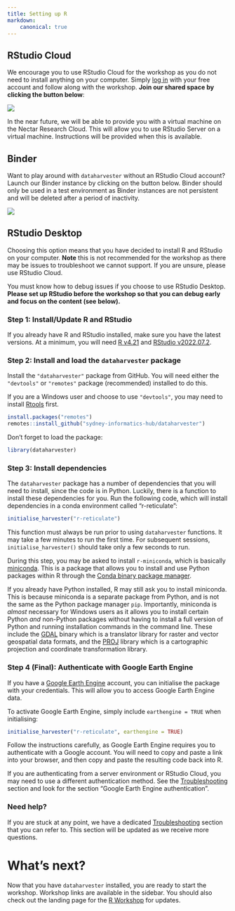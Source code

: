 ```yaml
---
title: Setting up R
markdown:
    canonical: true
---
```


## RStudio Cloud

We encourage you to use RStudio Cloud for the workshop as you do not need to install anything on your computer. Simply [log in](https://login.rstudio.cloud/login) with your free account and follow along with the workshop. **Join our shared space by clicking the button below**:

[![](https://img.shields.io/badge/Join%20Shared%20Space-RStudio%20Cloud-yellow?style=for-the-badge&logo=appveyor)](){target="_blank"}

::: callout-note
In the near future, we will be able to provide you with a virtual machine on the Nectar Research Cloud. This will allow you to use RStudio Server on a virtual machine. Instructions will be provided when this is available.
:::

## Binder

Want to play around with `dataharvester` without an RStudio Cloud account? Launch our Binder instance by clicking on the button below. Binder should only be used in a test environment as Binder instances are not persistent and will be deleted after a period of inactivity.

[![](https://img.shields.io/badge/Launch%20Workshop-Binder-blue?style=for-the-badge&logo=appveyor)](https://mybinder.org/v2/gh/januarharianto/dataharvester_on_binder/HEAD?urlpath=rstudio){target="_blank"}

## RStudio Desktop

::: callout-important
Choosing this option means that you have decided to install R and RStudio on your computer. **Note** this is not recommended for the workshop as there may be issues to troubleshoot we cannot support. If you are unsure, please use RStudio Cloud.

You must know how to debug issues if you choose to use RStudio Desktop. **Please set up RStudio before the workshop so that you can debug early and focus on the content (see below).**
:::

:::{.callout-note appearance="simple" collapse="true"}
### **Step 1**: Install/Update R and RStudio

 If you already have R and RStudio installed, make sure you have the latest versions. At a minimum, you will need [R v4.21](https://cran.r-project.org/){target="_blank"} and [RStudio v2022.07.2](https://www.rstudio.com/products/rstudio/download/){target="_blank"}.
:::

:::{.callout-note appearance="simple" collapse="true"}
### **Step 2**: Install and load the `dataharvester` package

Install the `"dataharvester"` package from GitHub. You will need either the `"devtools"` or `"remotes"` package (recommended) installed to do this.

::: callout-warning
If you are a Windows user and choose to use `"devtools"`, you may need to install [Rtools](https://cran.r-project.org/bin/windows/Rtools/){target="_blank"} first.
:::

```r
install.packages("remotes")
remotes::install_github("sydney-informatics-hub/dataharvester")
```
Don't forget to load the package:

```r
library(dataharvester)
```
:::

:::{.callout-note appearance="simple" collapse="true"}
### **Step 3**: Install dependencies

The `dataharvester` package has a number of dependencies that you will need to install, since the code is in Python. Luckily, there is a function to install these dependencies for you. Run the following code, which will install dependencies in a conda environment called "r-reticulate":

```r
initialise_harvester("r-reticulate")
```
This function must always be run prior to using `dataharvester` functions. It may take a few minutes to run the first time. For subsequent sessions, `initialise_harvester()` should take only a few seconds to run.

::: callout-important
During this step, you may be asked to install `r-miniconda`, which is basically [miniconda](https://docs.conda.io/en/latest/miniconda.html){target="_blank"}. This is a package that allows you to install and use Python packages within R through the [Conda binary package manager](https://conda.io/projects/conda/en/latest/index.html){target="_blank"}. 

If you already have Python installed, R may still ask you to install miniconda. This is because miniconda is a separate package from Python, and is not the same as the Python package manager `pip`. Importantly, miniconda is *almost* necessary for Windows users as it allows you to install certain Python *and* non-Python packages without having to install a full version of Python and running installation commands in the command line. These include the [GDAL](https://gdal.org/){target="_blank"} binary which is a translator library for raster and vector geospatial data formats, and the [PROJ](https://proj.org/){target="_blank"} library which is a cartographic projection and coordinate transformation library.
:::
:::

:::{.callout-note appearance="simple" collapse="true"}
### **Step 4 (Final)**: Authenticate with Google Earth Engine

If you have a [Google Earth Engine](https://earthengine.google.com/){target="_blank"} account, you can initialise the package with your credentials. This will allow you to access Google Earth Engine data.

To activate Google Earth Engine, simply include `earthengine = TRUE` when initialising:
  
```r
initialise_harvester("r-reticulate", earthengine = TRUE)
```
Follow the instructions carefully, as Google Earth Engine requires you to authenticate with a Google account. You will need to copy and paste a link into your browser, and then copy and paste the resulting code back into R.

If you are authenticating from a server environment or RStudio Cloud, you may need to use a different authentication method. See the [Troubleshooting](/rdocs/r99-troubleshooting.qmd) section and look for the section "Google Earth Engine authentication".
:::

### Need help?

If you are stuck at any point, we have a dedicated [Troubleshooting](/rdocs/r99-troubleshooting.qmd) section that you can refer to. This section will be updated as we receive more questions.

# What's next?

Now that you have `dataharvester` installed, you are ready to start the workshop. Workshop links are available in the sidebar. You should also check out the landing page for the [R Workshop](rdocs/r00-workshop.qmd) for updates.
